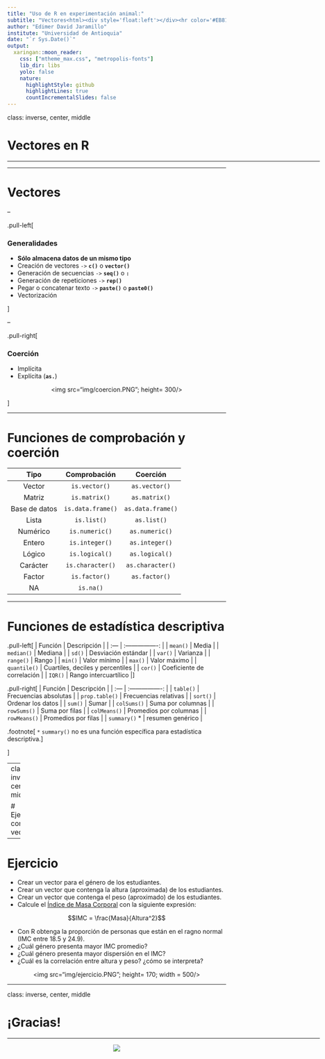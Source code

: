 ```yaml
---
title: "Uso de R en experimentación animal:"
subtitle: "Vectores<html><div style='float:left'></div><hr color='#EB811B' size=1px width=800px></html>"
author: "Edimer David Jaramillo"
institute: "Universidad de Antioquia"
date: "`r Sys.Date()`"
output:
  xaringan::moon_reader:
    css: ["mtheme_max.css", "metropolis-fonts"]
    lib_dir: libs
    yolo: false
    nature:
      highlightStyle: github
      highlightLines: true
      countIncrementalSlides: false
---
```


class: inverse, center, middle

# Vectores en R
<html><div style='float:left'></div><hr color='#EB811B' size=1px width=720px></html> 

---

# Vectores

--

.pull-left[

### Generalidades

- **Sólo almacena datos de un mismo tipo**
- Creación de vectores `->` **`c()`** o **`vector()`**
- Generación de secuencias `->` **`seq()`** o **`:`**
- Generación de repeticiones `->` **`rep()`**
- Pegar o concatenar texto `->` **`paste()`** o **`paste0()`**
- Vectorización

]

--

.pull-right[

### Coerción


- Implícita 
- Explícita (**`as.`**)

<center>
<img src="img/coercion.PNG"; height= 300/>
</center>

]

---

# Funciones de comprobación y coerción

| Tipo | Comprobación | Coerción |
| :---: | :----: | :----: |
| Vector | `is.vector()` | `as.vector()` |
| Matriz | `is.matrix()` | `as.matrix()` |
| Base de datos | `is.data.frame()` | `as.data.frame()` |
| Lista | `is.list()`| `as.list()` |
| Numérico | `is.numeric()` | `as.numeric()` |
| Entero | `is.integer()` | `as.integer()` |
| Lógico | `is.logical()`| `as.logical()` |
| Carácter | `is.character()`| `as.character()` |
| Factor | `is.factor()`| `as.factor()` |
| NA | `is.na()` |  |

---

# Funciones de estadística descriptiva

.pull-left[
| Función | Descripción |
| :--- | :----------------: |
| `mean()` | Media |
| `median()` | Mediana |
| `sd()` | Desviación estándar |
| `var()` | Varianza |
| `range()` | Rango |
| `min()` | Valor mínimo |
| `max()` | Valor máximo |
| `quantile()` | Cuartiles, deciles y percentiles |
| `cor()` | Coeficiente de correlación |
| `IQR()` | Rango intercuartílico |
]

.pull-right[
| Función | Descripción |
| :--- | :----------------: |
| `table()` | Frecuencias absolutas |
| `prop.table()` | Frecuencias relativas |
| `sort()` | Ordenar los datos |
| `sum()` | Sumar |
| `colSums()` | Suma por columnas |
| `rowSums()` | Suma por filas |
| `colMeans()` | Promedios por columnas |
| `rowMeans()` | Promedios por filas |
| `summary()` * | resumen genérico |

.footnote[
`*` `summary()` no es una función específica para estadística descriptiva.
]

]



---
class: inverse, center, middle

# Ejercicio con vectores
<html><div style='float:left'></div><hr color='#EB811B' size=1px width=720px></html>

---

# Ejercicio 

- Crear un vector para el género de los estudiantes.
- Crear un vector que contenga la altura (aproximada) de los estudiantes.
- Crear un vector que contenga el peso (aproximado) de los estudiantes.
- Calcule el [Índice de Masa Corporal](https://es.wikipedia.org/wiki/%C3%8Dndice_de_masa_corporal) con la siguiente expresión:

$$IMC = \frac{Masa}{Altura^2}$$

- Con R obtenga la proporción de personas que están en el ragno normal (IMC entre 18.5 y 24.9).
- ¿Cuál género presenta mayor IMC promedio?
- ¿Cuál género presenta mayor dispersión en el IMC?
- ¿Cuál es la correlación entre altura y peso? ¿cómo se interpreta?


<center>
<img src="img/ejercicio.PNG"; height= 170; width = 500/>
</center>

---
class: inverse, center, middle

# ¡Gracias!

<html><div style='float:left'></div><hr color='#EB811B' size=1px width=720px></html> 

<center>
<img src="img/gracias.gif"/>
</center>

